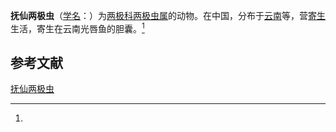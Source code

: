 {{Speciesbox
| name = 抚仙两极虫
| status = 
| status_system = 
| image = 
| genus = Myxidium
| species = fusienense
| authority = (Ma, 1998)<ref name='id9231'>{{cite web| url =http://www.bioinfo.cn/db05/BjdwSpecies.php?action=view&id=9231| title =抚仙两极虫| work =《中国动物物种编目数据库》| publisher =中国科学院微生物研究所| author =中国科学院动物研究所| accessdate =2009-04-16| deadurl =yes| archiveurl =https://web.archive.org/web/20160305032644/http://www.bioinfo.cn/db05/BjdwSpecies.php?action=view&id=9231| archivedate =2016-03-05}}</ref>
}}

'''抚仙两极虫'''（[[学名|学名]]：{{lang|la|''Myxidium fusienense''}}）为[[两极科|两极科]][[两极虫属|两极虫属]]的动物。在中国，分布于[[云南|云南]]等，营[[寄生|寄生]]生活，寄生在云南光唇鱼的胆囊。<ref name='id9231'/>

== 参考文献 ==
{{reflist}}

{{Wikispecies|Myxidium fusienense}}

[[Category:两极虫属|抚仙两极虫]]


{{Cnidarian-stub}}